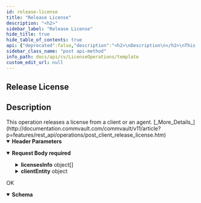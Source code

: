 ```yaml
---
id: release-license
title: "Release License"
description: "<h2>"
sidebar_label: "Release License"
hide_title: true
hide_table_of_contents: true
api: {"deprecated":false,"description":"<h2>\nDescription\n</h2>\nThis operation releases a license from a client or an agent.\n[_More_Details_](http://documentation.commvault.com/commvault/v11/article?p=features/rest_api/operations/post_client_release_license.htm)\n","operationId":"Release License","parameters":[{"description":"","in":"header","name":"Authtoken","required":true,"schema":{"example":"{{TOKEN}}","type":"string"}}],"requestBody":{"content":{"application/json":{"schema":{"type":"object","properties":{"licensesInfo":{"type":"array","items":{"type":"object","properties":{"platformType":{"type":"integer"},"license":{"type":"object","properties":{"licenseType":{"type":"integer"},"appType":{"type":"integer"},"licenseName":{"type":"string"}}}}}},"clientEntity":{"type":"object","properties":{"clientId":{"type":"integer"}}}},"x-examples":{"Example 1":{"licensesInfo":[{"platformType":1,"license":{"licenseType":1,"appType":33,"licenseName":"Server File System - Windows File System"}}],"clientEntity":{"clientId":26}}}},"examples":{"File System":{"value":{"licensesInfo":[{"platformType":1,"license":{"licenseType":1,"appType":33,"licenseName":"Server File System - Windows File System"}}],"clientEntity":{"clientId":26}}},"Media Agent":{"value":{"licensesInfo":[{"platformType":2,"license":{"licenseType":11,"appType":1002,"licenseName":"MediaAgent - MediaAgent Management"}}],"clientEntity":{"clientId":20}}},"Release all Licenses":{"value":{"licensesInfo":[{"platformType":1,"license":{"appType":0}}],"clientEntity":{"clientId":1}}}}}},"description":"","required":true},"tags":["License Operations"],"responses":{"200":{"description":"OK","content":{"application/json":{"schema":{"type":"object","properties":{"errorMessage":{"type":"string"},"errorCode":{"type":"integer"}},"x-examples":{"Example 1":{"errorMessage":"","errorCode":0}}}}}}},"method":"post","path":"/Client/License/Release","servers":[{"url":"http://{hostname}/webconsole/api","variables":{"hostname":{"default":"localhost","description":"Webconsole"}}}],"jsonRequestBodyExample":{"licensesInfo":[{"platformType":0,"license":{"licenseType":0,"appType":0,"licenseName":"string"}}],"clientEntity":{"clientId":0}},"info":{"title":"Template","contact":{},"version":"1.0","description":"Template"},"postman":{"name":"Release License","description":{"content":"<h2>\nDescription\n</h2>\nThis operation releases a license from a client or an agent.\n[_More_Details_](http://documentation.commvault.com/commvault/v11/article?p=features/rest_api/operations/post_client_release_license.htm)\n","type":"text/plain"},"url":{"path":["Client","License","Release"],"host":["{{baseUrl}}"],"query":[],"variable":[]},"header":[{"disabled":false,"description":{"content":"(Required) ","type":"text/plain"},"key":"Authtoken","value":""},{"key":"Content-Type","value":"application/json"},{"key":"Accept","value":"application/json"}],"method":"POST","body":{"mode":"raw","raw":"\"\"","options":{"raw":{"language":"json"}}}}}
sidebar_class_name: "post api-method"
info_path: docs/api/cv/LicenseOperations/template
custom_edit_url: null
---
```



## Release License



<h2>
Description
</h2>
This operation releases a license from a client or an agent.
[_More_Details_](http://documentation.commvault.com/commvault/v11/article?p=features/rest_api/operations/post_client_release_license.htm)


<details style={{"marginBottom":"1rem"}} data-collapsed={false} open={true}><summary style={{}}><strong>Header Parameters</strong></summary><div><ul><ParamsItem className={"paramsItem"} param={{"description":"","in":"header","name":"Authtoken","required":true,"schema":{"example":"{{TOKEN}}","type":"string"}}}></ParamsItem></ul></div></details><MimeTabs><TabItem label={"application/json"} value={"application/json-schema"}><details style={{}} data-collapsed={false} open={true}><summary style={{"textAlign":"left"}}><strong>Request Body</strong><strong style={{"fontSize":"var(--ifm-code-font-size)","color":"var(--openapi-required)"}}> required</strong></summary><div style={{"textAlign":"left","marginLeft":"1rem"}}></div><ul style={{"marginLeft":"1rem"}}><SchemaItem collapsible={true} className={"schemaItem"}><details style={{}}><summary style={{}}><strong>licensesInfo</strong><span style={{"opacity":"0.6"}}> object[]</span></summary><div style={{"marginLeft":"1rem"}}><SchemaItem collapsible={false} name={"platformType"} required={false} deprecated={undefined} schemaDescription={undefined} schemaName={"integer"} qualifierMessage={undefined} defaultValue={undefined}></SchemaItem><SchemaItem collapsible={true} className={"schemaItem"}><details style={{}}><summary style={{}}><strong>license</strong><span style={{"opacity":"0.6"}}> object</span></summary><div style={{"marginLeft":"1rem"}}><SchemaItem collapsible={false} name={"licenseType"} required={false} deprecated={undefined} schemaDescription={undefined} schemaName={"integer"} qualifierMessage={undefined} defaultValue={undefined}></SchemaItem><SchemaItem collapsible={false} name={"appType"} required={false} deprecated={undefined} schemaDescription={undefined} schemaName={"integer"} qualifierMessage={undefined} defaultValue={undefined}></SchemaItem><SchemaItem collapsible={false} name={"licenseName"} required={false} deprecated={undefined} schemaDescription={undefined} schemaName={"string"} qualifierMessage={undefined} defaultValue={undefined}></SchemaItem></div></details></SchemaItem></div></details></SchemaItem><SchemaItem collapsible={true} className={"schemaItem"}><details style={{}}><summary style={{}}><strong>clientEntity</strong><span style={{"opacity":"0.6"}}> object</span></summary><div style={{"marginLeft":"1rem"}}><SchemaItem collapsible={false} name={"clientId"} required={false} deprecated={undefined} schemaDescription={undefined} schemaName={"integer"} qualifierMessage={undefined} defaultValue={undefined}></SchemaItem></div></details></SchemaItem></ul></details></TabItem></MimeTabs><div><ApiTabs><TabItem label={"200"} value={"200"}><div>

OK

</div><div><MimeTabs schemaType={"response"}><TabItem label={"application/json"} value={"application/json"}><SchemaTabs><TabItem label={"Schema"} value={"Schema"}><details style={{}} data-collapsed={false} open={true}><summary style={{"textAlign":"left"}}><strong>Schema</strong></summary><div style={{"textAlign":"left","marginLeft":"1rem"}}></div><ul style={{"marginLeft":"1rem"}}><SchemaItem collapsible={false} name={"errorMessage"} required={false} deprecated={undefined} schemaDescription={undefined} schemaName={"string"} qualifierMessage={undefined} defaultValue={undefined}></SchemaItem><SchemaItem collapsible={false} name={"errorCode"} required={false} deprecated={undefined} schemaDescription={undefined} schemaName={"integer"} qualifierMessage={undefined} defaultValue={undefined}></SchemaItem></ul></details></TabItem><TabItem label={"Example (from schema)"} value={"Example (from schema)"}><ResponseSamples responseExample={"{\n  \"errorMessage\": \"string\",\n  \"errorCode\": 0\n}"} language={"json"}></ResponseSamples></TabItem></SchemaTabs></TabItem></MimeTabs></div></TabItem></ApiTabs></div>
      